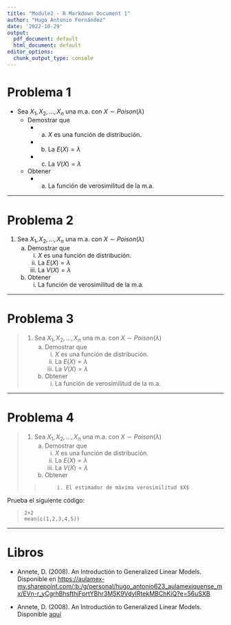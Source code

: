 ```yaml
---
title: "Module2 - R Markdown Document 1"
author: "Hugo Antonio Fernández"
date: '2022-10-29'
output:
  pdf_document: default
  html_document: default
editor_options:
  chunk_output_type: console
---
```


# Problema 1

* Sea $X_1,X_2,...,X_n$ una m.a. con $X\sim Poison(\lambda)$
    - Demostrar que 
        + (a) $X$ es una función de distribución.
        + (b) La $E(X)=\lambda$
        + (c) La $V(X)=\lambda$
    - Obtener
        + (a) La función de verosimilitud de la m.a.
        
---

# Problema 2

1. Sea $X_1,X_2,...,X_n$ una m.a. con $X\sim Poison(\lambda)$
    a. Demostrar que 
        i. $X$ es una función de distribución.
        ii. La $E(X)=\lambda$
        iii. La $V(X)=\lambda$
    b. Obtener
        i. La función de verosimilitud de la m.a.
        
---

# Problema 3

> 1. Sea $X_1,X_2,...,X_n$ una m.a. con $X\sim Poison(\lambda)$
>    a. Demostrar que 
>        i. $X$ es una función de distribución.
>        ii. La $E(X)=\lambda$
>        iii. La $V(X)=\lambda$
>    b. Obtener
>        i. La función de verosimilitud de la m.a.

---

# Problema 4

> 1. Sea $X_1,X_2,...,X_n$ una m.a. con $X\sim Poison(\lambda)$
>    a. Demostrar que 
>        i. $X$ es una función de distribución.
>        ii. La $E(X)=\lambda$
>        iii. La $V(X)=\lambda$
>    b. Obtener
>
> >          i. El estimador de máxima verosimilitud $X$


Prueba el siguiente código:

>     2+2
>     mean(c(1,2,3,4,5))


---

# Libros

* Annete, D. (2008). An Introductión to Generalized Linear Models. Disponible en <https://aulamex-my.sharepoint.com/:b:/g/personal/hugo_antonio623_aulamexiquense_mx/EVn-r_yCgrhBhsfthjFprtYBhr3M5K9VdyIRtekMBChKiQ?e=56uSXB>

* Annete, D. (2008). An Introductión to Generalized Linear Models. Disponible [aquí](https://aulamex-my.sharepoint.com/:b:/g/personal/hugo_antonio623_aulamexiquense_mx/EVn-r_yCgrhBhsfthjFprtYBhr3M5K9VdyIRtekMBChKiQ?e=56uSXB)




